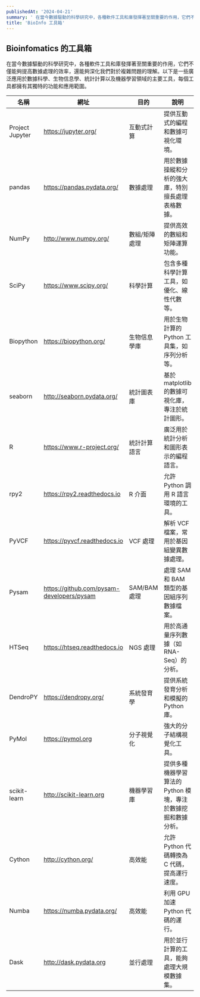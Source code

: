 ```yaml
---
publishedAt: '2024-04-21'
summary: ' 在當今數據驅動的科學研究中，各種軟件工具和庫發揮著至關重要的作用，它們不僅能夠提高數據處理的效率，還能夠深化我們對於複雜問題的理解。以下是一些廣泛應用於數據科學、生物信息學、統計計算以及機器學習領域的主要工具，每個工具都擁有其獨特的功能和應用範圍。'
title: 'BioInfo 工具箱'
---
```


## Bioinfomatics 的工具箱

在當今數據驅動的科學研究中，各種軟件工具和庫發揮著至關重要的作用，它們不僅能夠提高數據處理的效率，還能夠深化我們對於複雜問題的理解。以下是一些廣泛應用於數據科學、生物信息學、統計計算以及機器學習領域的主要工具，每個工具都擁有其獨特的功能和應用範圍。

| 名稱            | 網址                                        | 目的          | 說明                                                           |
| --------------- | ------------------------------------------- | ------------- | -------------------------------------------------------------- |
| Project Jupyter | <https://jupyter.org/>                      | 互動式計算    | 提供互動式的編程和數據可視化環境。                             |
| pandas          | <https://pandas.pydata.org/>                | 數據處理      | 用於數據操縱和分析的強大庫，特別擅長處理表格數據。             |
| NumPy           | <http://www.numpy.org/>                     | 數組/矩陣處理 | 提供高效的數組和矩陣運算功能。                                 |
| SciPy           | <https://www.scipy.org/>                    | 科學計算      | 包含多種科學計算工具，如優化、線性代數等。                     |
| Biopython       | <https://biopython.org/>                    | 生物信息學庫  | 用於生物計算的 Python 工具集，如序列分析等。                   |
| seaborn         | <http://seaborn.pydata.org/>                | 統計圖表庫    | 基於 matplotlib 的數據可視化庫，專注於統計圖形。               |
| R               | <https://www.r-project.org/>                | 統計計算語言  | 廣泛用於統計分析和圖形表示的編程語言。                         |
| rpy2            | <https://rpy2.readthedocs.io>               | R 介面        | 允許 Python 調用 R 語言環境的工具。                            |
| PyVCF           | <https://pyvcf.readthedocs.io>              | VCF 處理      | 解析 VCF 檔案，常用於基因組變異數據處理。                      |
| Pysam           | <https://github.com/pysam-developers/pysam> | SAM/BAM 處理  | 處理 SAM 和 BAM 類型的基因組序列數據檔案。                     |
| HTSeq           | <https://htseq.readthedocs.io>              | NGS 處理      | 用於高通量序列數據（如 RNA-Seq）的分析。                       |
| DendroPY        | <https://dendropy.org/>                     | 系統發育學    | 提供系統發育分析和模擬的 Python 庫。                           |
| PyMol           | <https://pymol.org>                         | 分子視覺化    | 強大的分子結構視覺化工具。                                     |
| scikit-learn    | <http://scikit-learn.org>                   | 機器學習庫    | 提供多種機器學習算法的 Python 模塊，專注於數據挖掘和數據分析。 |
| Cython          | <http://cython.org/>                        | 高效能        | 允許 Python 代碼轉換為 C 代碼，提高運行速度。                  |
| Numba           | <https://numba.pydata.org/>                 | 高效能        | 利用 GPU 加速 Python 代碼的運行。                              |
| Dask            | <http://dask.pydata.org>                    | 並行處理      | 用於並行計算的工具，能夠處理大規模數據集。                     |